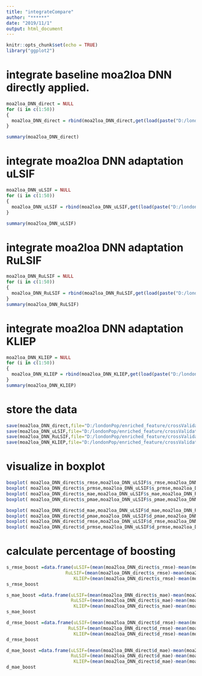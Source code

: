 ```yaml
---
title: "integrateCompare"
author: "******"
date: "2019/11/1"
output: html_document
---
```


```r
knitr::opts_chunk$set(echo = TRUE)
library("ggplot2")
```

# integrate baseline moa2loa DNN directly applied.
```r
moa2loa_DNN_direct = NULL
for (i in c(1:50))
{ 
  moa2loa_DNN_direct = rbind(moa2loa_DNN_direct,get(load(paste("D:/londonPop/enriched_feature/crossValidation/",i,"_moa2loa_DNN.Rdata",sep = ""))))
}

summary(moa2loa_DNN_direct)
```

# integrate moa2loa DNN adaptation uLSIF
```r
moa2loa_DNN_uLSIF = NULL
for (i in c(1:50))
{ 
  moa2loa_DNN_uLSIF = rbind(moa2loa_DNN_uLSIF,get(load(paste("D:/londonPop/enriched_feature/crossValidation/adapted_uLSIF/",i,"_moa2loa_DNN_uLSIF.Rdata",sep = ""))))
}

summary(moa2loa_DNN_uLSIF)
```


# integrate moa2loa DNN adaptation RuLSIF
```r
moa2loa_DNN_RuLSIF = NULL
for (i in c(1:50))
{ 
  moa2loa_DNN_RuLSIF = rbind(moa2loa_DNN_RuLSIF,get(load(paste("D:/londonPop/enriched_feature/crossValidation/adapted_RuLSIF/",i,"_moa2loa_DNN_RuLSIF.Rdata",sep = ""))))
}
summary(moa2loa_DNN_RuLSIF)
```


# integrate moa2loa DNN adaptation KLIEP
```r
moa2loa_DNN_KLIEP = NULL
for (i in c(1:50))
{ 
  moa2loa_DNN_KLIEP = rbind(moa2loa_DNN_KLIEP,get(load(paste("D:/londonPop/enriched_feature/crossValidation/adapted_KLIEP/",i,"_moa2loa_DNN_KLIEP.Rdata",sep = ""))))
}
summary(moa2loa_DNN_KLIEP)
```
# store the data
```r
save(moa2loa_DNN_direct,file="D:/londonPop/enriched_feature/crossValidation/moa2loa_DNN_direct.Rdata")
save(moa2loa_DNN_uLSIF,file="D:/londonPop/enriched_feature/crossValidation/moa2loa_DNN_uLSIF.Rdata")
save(moa2loa_DNN_RuLSIF,file="D:/londonPop/enriched_feature/crossValidation/moa2loa_DNN_RuLSIF.Rdata")
save(moa2loa_DNN_KLIEP,file="D:/londonPop/enriched_feature/crossValidation/moa2loa_DNN_KLIEP.Rdata")
```

# visualize in boxplot 
```r
boxplot( moa2loa_DNN_direct$s_rmse,moa2loa_DNN_uLSIF$s_rmse,moa2loa_DNN_RuLSIF$s_rmse,moa2loa_DNN_KLIEP$s_rmse)
boxplot( moa2loa_DNN_direct$s_prmse,moa2loa_DNN_uLSIF$s_prmse,moa2loa_DNN_RuLSIF$s_prmse,moa2loa_DNN_KLIEP$s_prmse)
boxplot( moa2loa_DNN_direct$s_mae,moa2loa_DNN_uLSIF$s_mae,moa2loa_DNN_RuLSIF$s_mae,moa2loa_DNN_KLIEP$s_mae)
boxplot( moa2loa_DNN_direct$s_pmae,moa2loa_DNN_uLSIF$s_pmae,moa2loa_DNN_RuLSIF$s_pmae,moa2loa_DNN_KLIEP$s_pmae)

boxplot( moa2loa_DNN_direct$d_mae,moa2loa_DNN_uLSIF$d_mae,moa2loa_DNN_RuLSIF$d_mae,moa2loa_DNN_KLIEP$d_mae)
boxplot( moa2loa_DNN_direct$d_pmae,moa2loa_DNN_uLSIF$d_pmae,moa2loa_DNN_RuLSIF$d_pmae,moa2loa_DNN_KLIEP$d_pmae)
boxplot( moa2loa_DNN_direct$d_rmse,moa2loa_DNN_uLSIF$d_rmse,moa2loa_DNN_RuLSIF$d_rmse,moa2loa_DNN_KLIEP$d_rmse)
boxplot( moa2loa_DNN_direct$d_prmse,moa2loa_DNN_uLSIF$d_prmse,moa2loa_DNN_RuLSIF$d_prmse,moa2loa_DNN_KLIEP$d_prmse)

```

# calculate percentage of boosting
```r
s_rmse_boost =data.frame(uLSIF=(mean(moa2loa_DNN_direct$s_rmse)-mean(moa2loa_DNN_uLSIF$s_rmse))/mean(moa2loa_DNN_direct$s_rmse),
                      RuLSIF=(mean(moa2loa_DNN_direct$s_rmse)-mean(moa2loa_DNN_RuLSIF$s_rmse))/mean(moa2loa_DNN_direct$s_rmse),
                         KLIEP=(mean(moa2loa_DNN_direct$s_rmse)-mean(moa2loa_DNN_KLIEP$s_rmse))/mean(moa2loa_DNN_direct$s_rmse))
s_rmse_boost

s_mae_boost =data.frame(uLSIF=(mean(moa2loa_DNN_direct$s_mae)-mean(moa2loa_DNN_uLSIF$s_mae))/mean(moa2loa_DNN_direct$s_mae),
                        RuLSIF=(mean(moa2loa_DNN_direct$s_mae)-mean(moa2loa_DNN_RuLSIF$s_mae))/mean(moa2loa_DNN_direct$s_mae),
                         KLIEP=(mean(moa2loa_DNN_direct$s_mae)-mean(moa2loa_DNN_KLIEP$s_mae))/mean(moa2loa_DNN_direct$s_mae))
s_mae_boost

d_rmse_boost =data.frame(uLSIF=(mean(moa2loa_DNN_direct$d_rmse)-mean(moa2loa_DNN_uLSIF$d_rmse))/mean(moa2loa_DNN_direct$d_rmse),
                       RuLSIF=(mean(moa2loa_DNN_direct$d_rmse)-mean(moa2loa_DNN_RuLSIF$d_rmse))/mean(moa2loa_DNN_direct$d_rmse),
                         KLIEP=(mean(moa2loa_DNN_direct$d_rmse)-mean(moa2loa_DNN_KLIEP$d_rmse))/mean(moa2loa_DNN_direct$d_rmse))
d_rmse_boost

d_mae_boost =data.frame(uLSIF=(mean(moa2loa_DNN_direct$d_mae)-mean(moa2loa_DNN_uLSIF$d_mae))/mean(moa2loa_DNN_direct$d_mae),
                        RuLSIF=(mean(moa2loa_DNN_direct$d_mae)-mean(moa2loa_DNN_RuLSIF$d_mae))/mean(moa2loa_DNN_direct$d_mae),
                         KLIEP=(mean(moa2loa_DNN_direct$d_mae)-mean(moa2loa_DNN_KLIEP$d_mae))/mean(moa2loa_DNN_direct$d_mae))
d_mae_boost

```